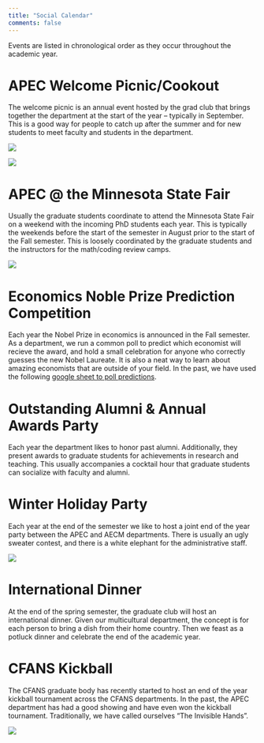 ```yaml
---
title: "Social Calendar"
comments: false
---
```


Events are listed in chronological order as they occur throughout the academic year. 

# APEC Welcome Picnic/Cookout

The welcome picnic is an annual event hosted by the grad club that brings together the department at the start of the year -- typically in September. This is a good way for people to catch up after the summer and for new students to meet faculty and students in the department. 

![](./images/social/event_picnic.png)

![](./images/social/event_picnic_2022.jpg)

# APEC @ the Minnesota State Fair

Usually the graduate students coordinate to attend the Minnesota State Fair on a weekend with the incoming PhD students each year. This is typically the weekends before the start of the semester in August prior to the start of the Fall semester. This is loosely coordinated by the graduate students and the instructors for the math/coding review camps. 

![](./images/social/event_mn_state_fair.png)


# Economics Noble Prize Prediction Competition

Each year the Nobel Prize in economics is announced in the Fall semester. As a department, we run a common poll to predict which economist will recieve the award, and hold a small celebration for anyone who correctly guesses the new Nobel Laureate. It is also a neat way to learn about amazing economists that are outside of your field. In the past, we have used the following [google sheet to poll predictions](https://docs.google.com/spreadsheets/d/1LmIVD58X3j1C8oJ6xaXy906whBPY_jTlOhQZ_v7B1_U/edit?gid=0#gid=0).

# Outstanding Alumni & Annual Awards Party

Each year the department likes to honor past alumni. Additionally, they present awards to graduate students for achievements in research and teaching. This usually accompanies a cocktail hour that graduate students can socialize with faculty and alumni.

# Winter Holiday Party

Each year at the end of the semester we like to host a joint end of the year party between the APEC and AECM departments. There is usually an ugly sweater contest, and there is a white elephant for the administrative staff. 

![](./images/social/event_end_of_year_party.jpg)

# International Dinner

At the end of the spring semester, the graduate club will host an international dinner. Given our multicultural department, the concept is for each person to bring a dish from their home country. Then we feast as a potluck dinner and celebrate the end of the academic year. 

# CFANS Kickball

The CFANS graduate body has recently started to host an end of the year kickball tournament across the CFANS departments. In the past, the APEC department has had a good showing and have even won the kickball tournament. Traditionally, we have called ourselves "The Invisible Hands".

![](./images/social/event_kickball.jpg)

